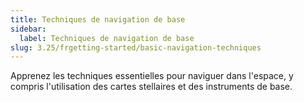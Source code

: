 ```yaml
---
title: Techniques de navigation de base
sidebar:
  label: Techniques de navigation de base
slug: 3.25/frgetting-started/basic-navigation-techniques
---
```


Apprenez les techniques essentielles pour naviguer dans l'espace, y compris l'utilisation des cartes stellaires et des instruments de base.
